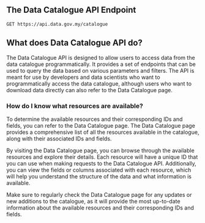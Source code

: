 ## The Data Catalogue API Endpoint

```http
GET https://api.data.gov.my/catalogue
```

## What does Data Catalogue API do?

The Data Catalogue API is designed to allow users to access data from the data catalogue programmatically. It provides a set of endpoints that can be used to query the data based on various parameters and filters. The API is meant for use by developers and data scientists who want to programmatically access the data catalogue, although users who want to download data directly can also refer to the Data Catalogue page.

### How do I know what resources are available?

To determine the available resources and their corresponding IDs and fields, you can refer to the Data Catalogue page. The Data Catalogue page provides a comprehensive list of all the resources available in the catalogue, along with their associated IDs and fields.

By visiting the Data Catalogue page, you can browse through the available resources and explore their details. Each resource will have a unique ID that you can use when making requests to the Data Catalogue API. Additionally, you can view the fields or columns associated with each resource, which will help you understand the structure of the data and what information is available.

Make sure to regularly check the Data Catalogue page for any updates or new additions to the catalogue, as it will provide the most up-to-date information about the available resources and their corresponding IDs and fields.

